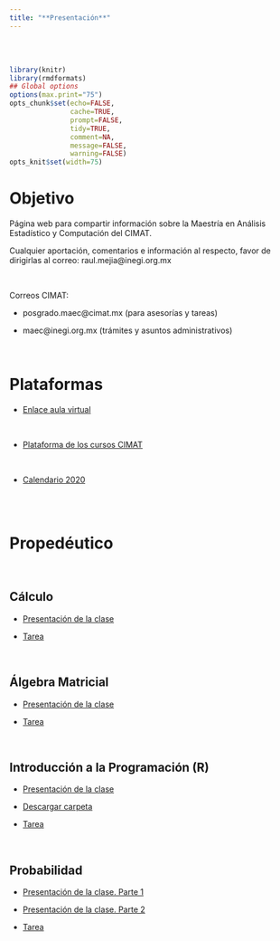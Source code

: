 ```yaml
---
title: "**Presentación**"
--- 
```


<br>
<br>


```r
library(knitr)
library(rmdformats)
## Global options
options(max.print="75")
opts_chunk$set(echo=FALSE,
               cache=TRUE,
               prompt=FALSE,
               tidy=TRUE,
               comment=NA,
               message=FALSE,
               warning=FALSE)
opts_knit$set(width=75)
```

<div class=text-justify>

# **Objetivo** 

Página web para compartir información sobre la Maestría en Análisis Estadístico y Computación del CIMAT.

Cualquier aportación, comentarios e información al respecto, favor de dirigirlas al correo: raul.mejia@inegi.org.mx

<br>

Correos CIMAT:

- posgrado.maec@cimat.mx  (para asesorías y tareas)

- maec@inegi.org.mx (trámites y asuntos administrativos)

<br>

# **Plataformas**

- [Enlace aula virtual](https://bluejeans.com/343092976){target='_blank'}

<br>

- [Plataforma de los cursos CIMAT](http://189.203.35.242:8080/){target="_blank"}

<br> 

- [Calendario 2020](materiales/Calendario MAEC 2020.pdf){target="_blank"}



<br>
<br>

# **Propedéutico**

<br>

## **Cálculo**

- [Presentación de la clase](materiales/prope/PropedeuticoCalculo.pdf){target="_blank"}

- [Tarea](materiales/prope/TareaCalculo.pdf){target="_blank"}

<br>

## **Álgebra Matricial**

- [Presentación de la clase](materiales/prope/prope_inegi.pdf){target="_blank"}

- [Tarea](materiales/prope/tarea_prope_inegi.pdf){target="_blank"}

<br>

## **Introducción a la Programación (R)**

- [Presentación de la clase](materiales/prope/programacion_r/Introduccion-programacion-R.pdf){target="_blank"}

- [Descargar carpeta](materiales/prope/programacion_r/programacion_r.zip)

- [Tarea](materiales/prope/Tarea-programacion-R.pdf)



<br>

## **Probabilidad**

- [Presentación de la clase. Parte 1](materiales/prope/MAEC_Clase1_Prob.pdf){target="_blank"}

- [Presentación de la clase. Parte 2](materiales/prope/MAEC_Clase2_Prob.pdf){target="_blank"}

- [Tarea](materiales/prope/MAEC_Tarea1_Probabilidad.pdf)



</div>




